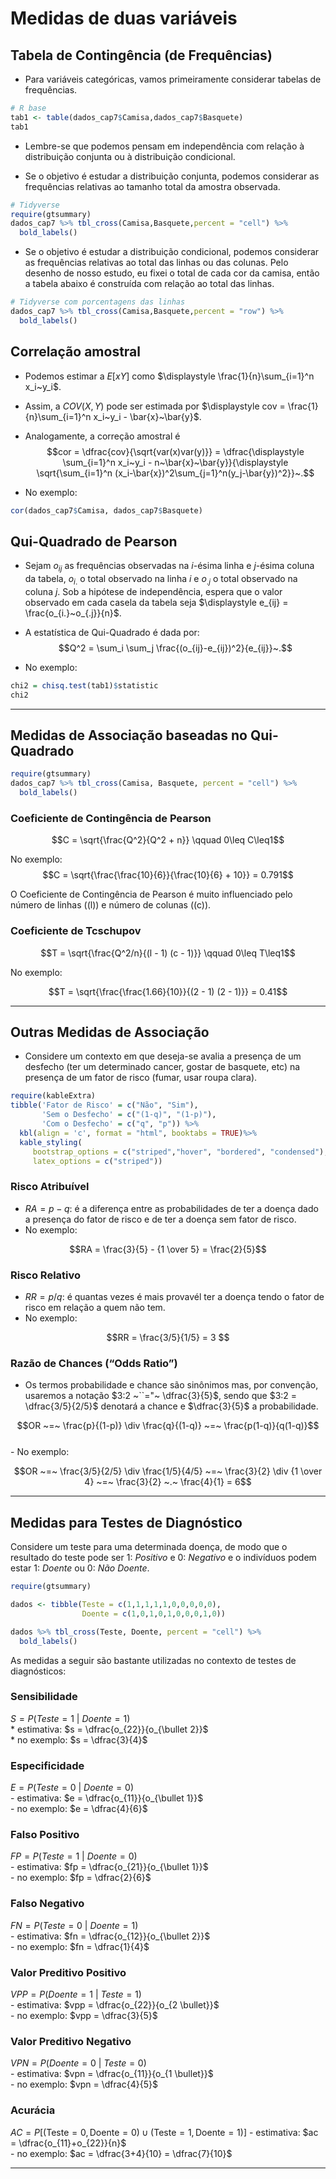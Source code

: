 # Medidas de duas variáveis {#medidas_duas_va}

##	Tabela de Contingência (de Frequências)

- Para variáveis categóricas, vamos primeiramente considerar tabelas de frequências.

```r
# R base
tab1 <- table(dados_cap7$Camisa,dados_cap7$Basquete)
tab1
```

- Lembre-se que podemos pensam em independência com relação à distribuição conjunta ou à distribuição condicional.

- Se o objetivo é estudar a distribuição conjunta, podemos considerar as frequências relativas ao tamanho total da amostra observada.

```r
# Tidyverse
require(gtsummary)
dados_cap7 %>% tbl_cross(Camisa,Basquete,percent = "cell") %>% 
  bold_labels()
```

- Se o objetivo é estudar a distribuição condicional, podemos considerar as frequências relativas ao total das linhas ou das colunas. Pelo desenho de nosso estudo, eu fixei o total de cada cor da camisa, então a tabela abaixo é construída com relação ao total das linhas.

```r
# Tidyverse com porcentagens das linhas
dados_cap7 %>% tbl_cross(Camisa,Basquete,percent = "row") %>% 
  bold_labels()
```

##	Correlação amostral

- Podemos estimar a $E[xY]$ como $\displaystyle \frac{1}{n}\sum_{i=1}^n x_i~y_i$.

- Assim, a $COV(X,Y)$ pode ser estimada por $\displaystyle cov = \frac{1}{n}\sum_{i=1}^n x_i~y_i - \bar{x}~\bar{y}$.

- Analogamente, a correção amostral é $$cor = \dfrac{cov}{\sqrt{var(x)var(y)}} = \dfrac{\displaystyle \sum_{i=1}^n x_i~y_i - n~\bar{x}~\bar{y}}{\displaystyle \sqrt{\sum_{i=1}^n (x_i-\bar{x})^2\sum_{j=1}^n(y_j-\bar{y})^2}}~.$$

- No exemplo:

```r
cor(dados_cap7$Camisa, dados_cap7$Basquete)
```

##	Qui-Quadrado de Pearson

- Sejam $o_{ij}$ as frequências observadas na *i*-ésima linha e *j*-ésima coluna da tabela, $o_{i.}$ o total observado na linha *i* e $o_{.j}$ o total observado na coluna *j*. Sob a hipótese de independência, espera que o valor observado em cada casela da tabela seja $\displaystyle e_{ij} = \frac{o_{i.}~o_{.j}}{n}$.

- A estatística de Qui-Quadrado é dada por:
$$Q^2 = \sum_i \sum_j \frac{(o_{ij}-e_{ij})^2}{e_{ij}}~.$$
- No exemplo: 

```r
chi2 = chisq.test(tab1)$statistic
chi2
```

---

##	Medidas de Associação baseadas no Qui-Quadrado

```r
require(gtsummary)
dados_cap7 %>% tbl_cross(Camisa, Basquete, percent = "cell") %>%
  bold_labels()
```

###	Coeficiente de Contingência de Pearson

$$C = \sqrt{\frac{Q^2}{Q^2 + n}} \qquad 0\leq C\leq1$$

No exemplo:  
$$C = \sqrt{\frac{\frac{10}{6}}{\frac{10}{6} + 10}} = 0.791$$

O Coeficiente de Contingência de Pearson é muito influenciado pelo número de linhas (\(l\)) e número de colunas (\(c\)).

###	Coeficiente de Tcschupov

$$T = \sqrt{\frac{Q^2/n}{(l - 1) (c - 1)}} \qquad 0\leq T\leq1$$

No exemplo:

$$T = \sqrt{\frac{\frac{1.66}{10}}{(2 - 1) (2 - 1)}} = 0.41$$

---

##	Outras Medidas de Associação

- Considere um contexto em que deseja-se avalia a presença de um desfecho (ter um determinado cancer, gostar de basquete, etc) na presença de um fator de risco (fumar, usar roupa clara).

```r
require(kableExtra)
tibble('Fator de Risco' = c("Não", "Sim"), 
       'Sem o Desfecho' = c("(1-q)", "(1-p)"), 
       'Com o Desfecho' = c("q", "p")) %>% 
  kbl(align = 'c', format = "html", booktabs = TRUE)%>% 
  kable_styling(
     bootstrap_options = c("striped","hover", "bordered", "condensed"), 
     latex_options = c("striped"))
```

###	Risco Atribuível

  - $RA = p - q$: é a diferença entre as probabilidades de ter a doença dado a presença do fator de risco e de ter a doença sem fator de risco.  
  - No exemplo:
  
  $$RA = 	\frac{3}{5} - {1 \over 5} = \frac{2}{5}$$
  
###	Risco Relativo

  - $RR = p/q$: é quantas vezes é mais provavél ter a doença tendo o fator de risco em relação a quem não tem.  
  - No exemplo:
  
  $$RR = \frac{3/5}{1/5} = 3  $$

###	Razão de Chances (“Odds Ratio”)

  - Os termos probabilidade e chance são sinônimos mas, por convenção, usaremos a notação $3:2  ~``="~ \dfrac{3}{5}$, sendo que $3:2 = \dfrac{3/5}{2/5}$ denotará a chance e $\dfrac{3}{5}$ a probabilidade.  

  
  $$OR ~=~ \frac{p}{(1-p)} \div \frac{q}{(1-q)} ~=~  \frac{p(1-q)}{q(1-q)}$$  
  - No exemplo:
  
  $$OR ~=~ \frac{3/5}{2/5} \div \frac{1/5}{4/5} ~=~ \frac{3}{2} \div {1 \over 4} ~=~ \frac{3}{2} ~.~  \frac{4}{1} =  6$$


---

##	Medidas para Testes de Diagnóstico

Considere um teste para uma determinada doença, de modo que o resultado do teste pode ser 1: *Positivo* e 0: *Negativo* e o indivíduos podem estar 1: *Doente* ou 0: *Não Doente*.

```r
require(gtsummary)

dados <- tibble(Teste = c(1,1,1,1,1,0,0,0,0,0),
                Doente = c(1,0,1,0,1,0,0,0,1,0))

dados %>% tbl_cross(Teste, Doente, percent = "cell") %>%
  bold_labels()
```

As medidas a seguir são bastante utilizadas no contexto de testes de diagnósticos: 

###	Sensibilidade

$S = P(Teste = 1 ~|~ Doente = 1)$  
  * estimativa: $s = \dfrac{o_{22}}{o_{\bullet 2}}$  
  * no exemplo: $s = \dfrac{3}{4}$ 

###	Especificidade

$E = P(Teste = 0 ~|~ Doente = 0)$  
  - estimativa: $e = \dfrac{o_{11}}{o_{\bullet 1}}$  
  - no exemplo: $e = \dfrac{4}{6}$  

###	Falso Positivo

$FP = P(Teste = 1 ~|~ Doente = 0)$  
  - estimativa: $fp = \dfrac{o_{21}}{o_{\bullet 1}}$  
  - no exemplo: $fp = \dfrac{2}{6}$  

###	Falso Negativo 

$FN = P(Teste = 0 ~|~ Doente = 1)$  
  - estimativa: $fn = \dfrac{o_{12}}{o_{\bullet 2}}$  
  - no exemplo: $fn = \dfrac{1}{4}$  

###	Valor Preditivo Positivo

$VPP=P(Doente=1~|~Teste=1)$  
  - estimativa: $vpp = \dfrac{o_{22}}{o_{2 \bullet}}$  
  - no exemplo: $vpp = \dfrac{3}{5}$ 

### Valor Preditivo Negativo

$VPN = P(Doente=0~|~Teste=0)$  
  - estimativa: $vpn = \dfrac{o_{11}}{o_{1 \bullet}}$  
  - no exemplo: $vpn = \dfrac{4}{5}$

###	Acurácia

$AC = P\left[(\text{Teste}=0, \text{Doente} = 0) \cup (\text{Teste}=1, \text{Doente} = 1)\right]$
  - estimativa: $ac = \dfrac{o_{11}+o_{22}}{n}$  
  - no exemplo: $ac = \dfrac{3+4}{10} = \dfrac{7}{10}$ 

---